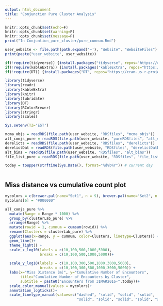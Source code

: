 ```yaml
---
output: html_document
title: "Conjunction Pure Cluster Analysis"
---
```


```r
knitr::opts_chunk$set(echo=F)
knitr::opts_chunk$set(warning=F)
knitr::opts_chunk$set(message=F)
print("In Conjuntion_pure_cluster/pure_cumnum.Rmd")

user_website <- file.path(path.expand('~'), "Website", "WebsiteFiles")
print(paste("user_website", user_website))

if(!require(tidyverse)) {install.packages("tidyverse", repos="https://cran.us.r-project.org")}
if(!require(kableExtra)) {install.packages("kableExtra", repos="https://cran.us.r-project.org")}
if(!require(DT)) {install.packages("DT", repos="https://cran.us.r-project.org")}

library(tidyverse)
library(readr)
library(kableExtra)
library(knitr)
library(lubridate)
library(DT)
library(RColorBrewer)
library(stringr)
library(scales)

Sys.setenv(TZ='EST')

mcma_objs = readRDS(file.path(user_website, "RDSfiles", "mcma_objs"))
all_conjs_pure = readRDS(file.path(user_website, "pureRDSfiles", "all_conjs_pure"))
derelicts = readRDS(file.path(user_website, "RDSfiles", "derelicts")) 
derelictDat = readRDS(file.path(user_website, "RDSfiles", "derelictDatNew"))
alt_bins = readRDS(file.path(user_website, "RDSfiles", "alt_bins"))
file_list_pure = readRDS(file.path(user_website, "RDSfiles", "file_list_pure"))

today = toupper(strftime(Sys.Date(), format="%d%b%Y")) # current day
```

```r
```

## Miss distance vs cumulative count plot
```r
mycolors = c(brewer.pal(name="Set1", n = 9), brewer.pal(name="Set2", n = 4))
mycolors[6] = "#000000"

all_conjs_pure %>%
  mutate(Range = Range * 1000) %>%
  group_by(clusterLab_pure) %>%
  arrange(Range) %>%
  mutate(rowid = 1, cumnum = cumsum(rowid)) %>% 
  rename(Clusters = clusterLab_pure) %>% 
  ggplot(aes(x=Range, y = cumnum, color=Clusters, linetype=Clusters)) +
  geom_line()+
  theme_light() +
  scale_x_log10(labels = c(10,100,500,1000,5000), 
                breaks = c(10,100,500,1000,5000))+
  
  scale_y_log10(labels = c(10,100,300,500,1000,3000,5000), 
                breaks = c(10,100,300,500,1000,3000,5000)) +
  labs(x="Miss Distance (m)", y="Cumulative Number of Encounters",
       title="Cumulative Number of Encounters by Cluster", 
       subtitle = paste0("Encounters from 31MAR2016-",today))+
  scale_color_manual(values = mycolors)+
  annotation_logticks()+
  scale_linetype_manual(values=c("dashed", "solid", "solid", "solid",
                                 "solid", "solid", "solid", "solid", "solid", "dashed"))

```







